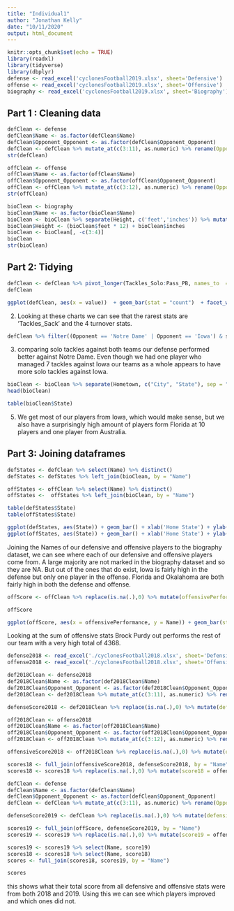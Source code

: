 ```yaml
---
title: "Individual1"
author: "Jonathan Kelly"
date: "10/11/2020"
output: html_document
---
```


```r
knitr::opts_chunk$set(echo = TRUE)
library(readxl)
library(tidyverse)
library(dbplyr)
defense <- read_excel('cyclonesFootball2019.xlsx', sheet='Defensive')
offense <- read_excel('cyclonesFootball2019.xlsx', sheet='Offensive')
biography <- read_excel('cyclonesFootball2019.xlsx', sheet='Biography')
```

## Part 1 : Cleaning data

```r
defClean <- defense
defClean$Name <- as.factor(defClean$Name)
defClean$Opponent_Opponent <- as.factor(defClean$Opponent_Opponent)
defClean <- defClean %>% mutate_at(c(3:11), as.numeric) %>% rename(Opponent = Opponent_Opponent) 
str(defClean)

offClean <- offense
offClean$Name <- as.factor(offClean$Name)
offClean$Opponent_Opponent <- as.factor(offClean$Opponent_Opponent)
offClean <- offClean %>% mutate_at(c(3:12), as.numeric) %>% rename(Opponent = Opponent_Opponent) 
str(offClean)

bioClean <- biography
bioClean$Name <- as.factor(bioClean$Name)
bioClean <- bioClean %>% separate(Height, c('feet','inches')) %>% mutate_at(c(3:4), as.numeric)
bioClean$Height <- (bioClean$feet * 12) + bioClean$inches
bioClean <- bioClean[, -c(3:4)]
bioClean
str(bioClean)
```

## Part 2: Tidying

```r
defClean <- defClean %>% pivot_longer(Tackles_Solo:Pass_PB, names_to  = "stat")
defClean
```

```r
ggplot(defClean, aes(x = value))  + geom_bar(stat = "count")  + facet_wrap(~stat) + xlab('Number of Points') + ylab('Frequency of Points')  + ggtitle('Distributions of Defensive Statistics')
```
  
  2. Looking at these charts we can see that the rarest stats are 'Tackles_Sack' and the 4 turnover stats.
  
```r
defClean %>% filter((Opponent == 'Notre Dame' | Opponent == 'Iowa') & stat == 'Tackles_Solo') %>% pivot_wider(names_from = 'Opponent', values_from = 'value') %>% select(Name, 'Iowa', 'Notre Dame') %>% ggplot(aes(`Iowa`, `Notre Dame`)) + geom_jitter() + ggtitle('Solo Tackles Aginst Iowa and Notre Dame')
```

  3. comparing solo tackles against both teams our defense performed better against Notre Dame. Even though we had one player who managed 7 tackles against Iowa our teams as a whole appears to have more solo tackles against Iowa.

```r
bioClean <- bioClean %>% separate(Hometown, c("City", "State"), sep = ", ")
head(bioClean)
```

```r
table(bioClean$State)
```
  5. We get most of our players from Iowa, which would make sense, but we also have a surprisingly high amount of players form Florida at 10 players and one player from Australia. 

## Part 3: Joining dataframes

```r
defStates <- defClean %>% select(Name) %>% distinct()
defStates <- defStates %>% left_join(bioClean, by = "Name")

offStates <- offClean %>% select(Name) %>% distinct()
offStates <-  offStates %>% left_join(bioClean, by = "Name")

table(defStates$State)
table(offStates$State)
```

```r
ggplot(defStates, aes(State)) + geom_bar() + xlab('Home State') + ylab('Amount of Players') + ggtitle('Home States for Defensive Players')
ggplot(offStates, aes(State)) + geom_bar() + xlab('Home State') + ylab('Amount of Players') + ggtitle('Home States for Offensive Players')
```

Joining the Names of our defensive and offensive players to the biography dataset, we can see where each of our defensive and offensive players come from. 
A large majority are not marked in the biography dataset and so they are NA. But out of the ones that do exist, Iowa is fairly high in the defense but only one player in the offense. 
Florida and Okalahoma are both fairly high in both the defense and offense.

```r
offScore <- offClean %>% replace(is.na(.),0) %>% mutate(offensivePerformance = Rushing_ATT + Rushing_YDS + Rushing_TD + Receiving_REC + Receiving_YDS + Receiving_TD + Passing_YDS + Passing_TD + Passing_INT) %>% select(Name, offensivePerformance) %>% group_by(Name) %>% summarise(offensivePerformance = sum(offensivePerformance))

offScore

ggplot(offScore, aes(x = offensivePerformance, y = Name)) + geom_bar(stat = "identity", width = 0.3)
```

Looking at the sum of offensive stats Brock Purdy out performs the rest of our team with a very high total of 4368.

```r
defense2018 <- read_excel('./cyclonesFootball2018.xlsx', sheet='Defensive')
offense2018 <- read_excel('./cyclonesFootball2018.xlsx', sheet='Offensive')

def2018Clean <- defense2018
def2018Clean$Name <- as.factor(def2018Clean$Name)
def2018Clean$Opponent_Opponent <- as.factor(def2018Clean$Opponent_Opponent)
def2018Clean <- def2018Clean %>% mutate_at(c(3:11), as.numeric) %>% rename(Opponent = Opponent_Opponent) 

defenseScore2018 <- def2018Clean %>% replace(is.na(.),0) %>% mutate(defensivePerformance = Tackles_Solo + Tackles_ASST + Tackles_TFL + Tackles_Sack + Turnover_FF + Turnover_FR + Turnover_INT + Pass_QBH + Pass_PB) %>% select(Name, defensivePerformance) %>% group_by(Name) %>% summarise(defensivePerformance = sum(defensivePerformance))

off2018Clean <- offense2018
off2018Clean$Name <- as.factor(off2018Clean$Name)
off2018Clean$Opponent_Opponent <- as.factor(off2018Clean$Opponent_Opponent)
off2018Clean <- off2018Clean %>% mutate_at(c(3:12), as.numeric) %>% rename(Opponent = Opponent_Opponent)

offensiveScore2018 <- off2018Clean %>% replace(is.na(.),0) %>% mutate(offensivePerformance = Rushing_ATT + Rushing_YDS + Rushing_TD + Receiving_REC + Receiving_YDS + Receiving_TD + Passing_YDS + Passing_TD + Passing_INT) %>% select(Name, offensivePerformance) %>% group_by(Name) %>% summarise(offensivePerformance = sum(offensivePerformance))

scores18 <- full_join(offensiveScore2018, defenseScore2018, by = "Name")
scores18 <- scores18 %>% replace(is.na(.),0) %>% mutate(score18 = offensivePerformance + defensivePerformance)

defClean <- defense
defClean$Name <- as.factor(defClean$Name)
defClean$Opponent_Opponent <- as.factor(defClean$Opponent_Opponent)
defClean <- defClean %>% mutate_at(c(3:11), as.numeric) %>% rename(Opponent = Opponent_Opponent) 

defenseScore2019 <- defClean %>% replace(is.na(.),0) %>% mutate(defensivePerformance = Tackles_Solo + Tackles_ASST + Tackles_TFL + Tackles_Sack + Turnover_FF + Turnover_FR + Turnover_INT + Pass_QBH + Pass_PB) %>% select(Name, defensivePerformance) %>% group_by(Name) %>% summarise(defensivePerformance = sum(defensivePerformance))

scores19 <- full_join(offScore, defenseScore2019, by = "Name")
scores19 <- scores19 %>% replace(is.na(.),0) %>% mutate(score19 = offensivePerformance + defensivePerformance)

scores19 <- scores19 %>% select(Name, score19)
scores18 <- scores18 %>% select(Name, score18)
scores <- full_join(scores18, scores19, by = "Name")

scores
```

this shows what their total score from all defensive and offensive stats were from both 2018 and 2019. Using this we can see which players improved and which ones did not.